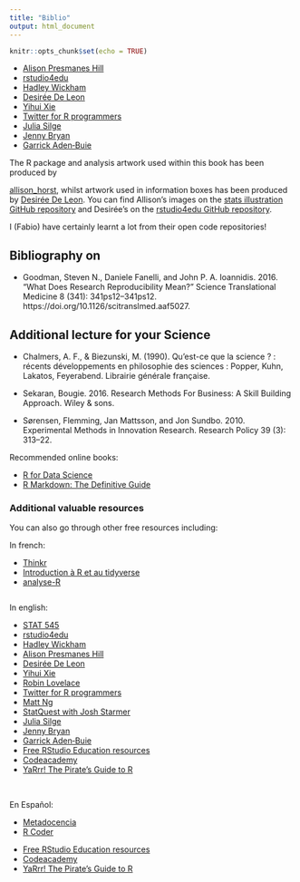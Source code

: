 ```yaml
---
title: "Biblio"
output: html_document
---
```


```r
knitr::opts_chunk$set(echo = TRUE)
```


* [Alison Presmanes Hill](https://twitter.com/apreshill)
* [rstudio4edu](https://rstudio4edu.github.io/rstudio4edu-book/)
* [Hadley Wickham](https://twitter.com/hadleywickham)
* [Desirée De Leon](https://twitter.com/dcossyle)
* [Yihui Xie](https://twitter.com/xieyihui)
* [Twitter for R programmers](https://www.t4rstats.com/index.html)
* [Julia Silge](https://twitter.com/juliasilge)
* [Jenny Bryan](https://twitter.com/JennyBryan)
* [Garrick Aden‑Buie](https://twitter.com/grrrck)
</div><br/>

The R package and analysis artwork used within this book has been produced by

[allison_horst](https://twitter.com/allison_horst), whilst artwork used in information boxes has been produced by [Desirée De Leon](https://twitter.com/dcossyle). 
You can find Allison's images on the [stats illustration GitHub repository](https://github.com/allisonhorst/stats-illustrations) and Desirée's on the [rstudio4edu GitHub repository](https://github.com/rstudio4edu/rmd4edu).

I (Fabio) have certainly learnt a lot from their open code repositories!


## Bibliography on

- Goodman, Steven N., Daniele Fanelli, and John P. A. Ioannidis. 2016. “What Does Research Reproducibility Mean?” Science Translational Medicine 8 (341): 341ps12–341ps12. https://doi.org/10.1126/scitranslmed.aaf5027.


## Additional lecture for your Science 


- Chalmers, A. F., & Biezunski, M. (1990). Qu’est-ce que la science ? : récents développements en philosophie des sciences : Popper, Kuhn, Lakatos, Feyerabend. Librairie générale française.

- Sekaran, Bougie. 2016. Research Methods For Business: A Skill Building Approach. Wiley & sons.

- Sørensen, Flemming, Jan Mattsson, and Jon Sundbo. 2010. Experimental Methods in Innovation Research. Research Policy 39 (3): 313–22.




Recommended online books:

- [R for Data Science](https://r4ds.had.co.nz/)
- [R Markdown: The Definitive Guide](https://bookdown.org/yihui/rmarkdown/pdf-document.html)


### Additional valuable resources {-}

You can also go through other free resources including: 

In french: 

* [Thinkr](https://thinkr.fr/)
* [Introduction à R et au tidyverse](https://juba.github.io/tidyverse/index.html)
* [analyse-R](https://larmarange.github.io/analyse-R/)


```r

```

In english: 


* [STAT 545](https://stat545.com/index.html#other-contributors)
* [rstudio4edu](https://rstudio4edu.github.io/rstudio4edu-book/)
* [Hadley Wickham](https://twitter.com/hadleywickham)
* [Alison Presmanes Hill](https://twitter.com/apreshill)
* [Desirée De Leon](https://twitter.com/dcossyle)
* [Yihui Xie](https://twitter.com/xieyihui)
* [Robin Lovelace](https://twitter.com/robinlovelace)
* [Twitter for R programmers](https://www.t4rstats.com/index.html)
* [Matt Ng](https://twitter.com/mattnkm)
* [StatQuest with Josh Starmer](https://www.youtube.com/channel/UCtYLUTtgS3k1Fg4y5tAhLbw)
* [Julia Silge](https://twitter.com/juliasilge)
* [Jenny Bryan](https://twitter.com/JennyBryan)
* [Garrick Aden‑Buie](https://twitter.com/grrrck)
* [Free RStudio Education resources](https://education.rstudio.com)
* [Codeacademy](https://www.codecademy.com/learn/learn-r)
* [YaRrr! The Pirate's Guide to R](https://bookdown.org/ndphillips/YaRrr/)

</div><br/>

En Español:

* [Metadocencia](https://www.metadocencia.org/)
* [R Coder](https://r-coder.com/)


<div class="col2">

* [Free RStudio Education resources](https://education.rstudio.com)
* [Codeacademy](https://www.codecademy.com/learn/learn-r)
* [YaRrr! The Pirate's Guide to R](https://bookdown.org/ndphillips/YaRrr/)

</div><br/>

